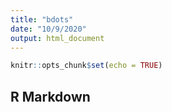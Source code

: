 ```yaml
---
title: "bdots"
date: "10/9/2020"
output: html_document
---
```


```r
knitr::opts_chunk$set(echo = TRUE)
```

## R Markdown
